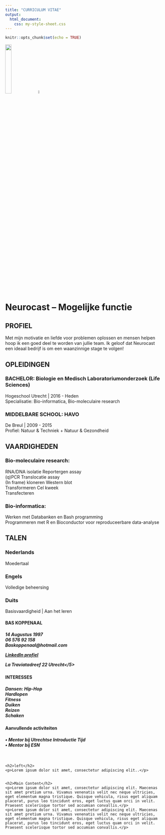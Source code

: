 ```yaml
---
title: "CURRICULUM VITAE"
output:
  html_document:
    css: my-style-sheet.css
---
```


```r
knitr::opts_chunk$set(echo = TRUE)
```


![](Profielfoto.jpeg){ width=20%}
![](Picture.png){ width=5%}


<h1>
Neurocast – Mogelijke functie
</h1>

<h2>
PROFIEL
</h2>

Met mijn motivatie en liefde voor problemen oplossen en mensen helpen hoop ik een goed deel te worden van jullie team. Ik geloof dat Neurocast een ideaal bedrijf is om een waanzinnige stage te volgen! 

<h2>
OPLEIDINGEN
</h2>

<h3>
BACHELOR: Biologie en Medisch Laboratoriumonderzoek (Life Sciences) 
</h3>

Hogeschool Utrecht | 2016 - Heden <br>
Specialisatie: Bio-informatica, Bio-moleculaire research

<h3>
MIDDELBARE SCHOOL: HAVO
</h3>

De Breul | 2009 - 2015 <br>
Profiel: Natuur & Techniek + Natuur & Gezondheid

<h2>
VAARDIGHEDEN
</h2>
<h3>
Bio-moleculaire research: 
</h3>
RNA/DNA isolatie			Reportergen assay <br>
(q)PCR 					Translocatie assay <br>
(In frame) kloneren 			Western blot <br>
Transformeren				Cel kweek <br>
Transfecteren				 
<h3>
Bio-informatica: 
</h3>
Werken met Databanken en Bash programming <br>
Programmeren met R en Bioconductor voor reproduceerbare data-analyse 			

<h2>
TALEN
</h2>
<h3>
Nederlands</h3>
Moedertaal
<h3>
Engels</h3>
Volledige beheersing 

<h3>
Duits</h3>
Basisvaardigheid | Aan het leren 

<h4>
BAS KOPPENAAL</h4>

<h5>
14 Augustus 1997 <br>
 06 576 92 158 <br>
Baskoppenaal@hotmail.com  
 <p><a href="http://www.linkedin.com/in/baskoppenaal" target="Wikipedia">LinkedIn profiel</a></p> 
La Traviatadreef 22 Utrecht</5>

<h4>
INTERESSES </h4>
<h5>
Dansen: Hip-Hop <br>
Hardlopen <br>
Fitness <br>
Duiken <br>
Reizen <br>
Schaken
</h5>

<h4>
Aanvullende activiteiten </h4>

<h5>
•	Mentor bij Utrechtse Introductie Tijd <br>
•	Mentor bij ESN
</h5>




```r


```
<div class="header">
</div>

<div class="row">
  <div class="column left">
    <h2>left</h2>
    <p>Lorem ipsum dolor sit amet, consectetur adipiscing elit..</p>
  </div>
  
  <div class="column middle">
    <h2>Main Content</h2>
    <p>Lorem ipsum dolor sit amet, consectetur adipiscing elit. Maecenas sit amet pretium urna. Vivamus venenatis velit nec neque ultricies, eget elementum magna tristique. Quisque vehicula, risus eget aliquam placerat, purus leo tincidunt eros, eget luctus quam orci in velit. Praesent scelerisque tortor sed accumsan convallis.</p>
    <p>Lorem ipsum dolor sit amet, consectetur adipiscing elit. Maecenas sit amet pretium urna. Vivamus venenatis velit nec neque ultricies, eget elementum magna tristique. Quisque vehicula, risus eget aliquam placerat, purus leo tincidunt eros, eget luctus quam orci in velit. Praesent scelerisque tortor sed accumsan convallis.</p>
  </div>

```r


```

